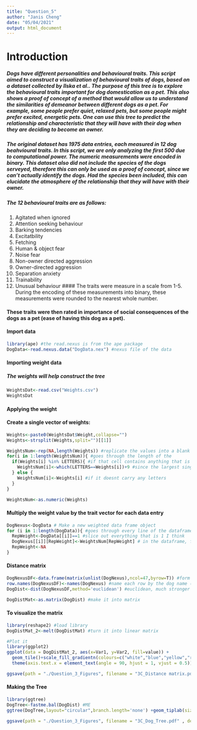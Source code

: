 ```yaml
---
title: "Question_5"
author: "Janis Cheng"
date: "05/04/2021"
output: html_document
---
```


# Introduction
##### Dogs have different personalities and behavioural traits. This script aimed to construct a visualization of behavioural traits of dogs, based on a dataset collected by Ilska et al.. The purpose of this tree is to explore the behavioural traits important for dog domestication as a pet. This also shows a proof of concept of a method that would allow us to understand the similarities of demeanor between different dogs as a pet. For example, some people prefer quiet, relaxed pets, but some people might prefer excited, energetic pets. One can use this tree to predict the relationship and characteristic that they will have with their dog when they are deciding to become an owner. 

##### The original dataset has 1975 data entries, each measured in 12 dog beahvioural traits. In this script, we are only analyzing the first 500 due to computational power. The numeric measurements were encoded in binary. This dataset also did not include the species of the dogs serveyed, therefore this can only be used as a proof of concept, since we can't actually identify the dogs. Had the species been included, this can elucidate the atmosphere of the relationship that they will have with their owner.

##### The 12 behavioural traits are as follows:
1. Agitated when ignored
2. Attention seeking behaviour
3. Barking tendencies
4. Excitatbility
5. Fetching
6. Human & object fear
7. Noise fear
8. Non-owner directed aggression
9. Owner-directed aggression
10. Separation anxiety
11. Trainability
12. Unusual behaviour
#### The traits were measure in a scale from 1-5. During the encoding of these measurements into binary, these measurements were rounded to the nearest whole number. 

#### These traits were then rated in importance of social consequences of the dogs as a pet (ease of having this dog as a pet).

#### Import data
```r
library(ape) #the read.nexus is from the ape package
DogData<-read.nexus.data("DogData.nex") #nexus file of the data
```

#### Importing weight data
##### The weights will help construct the tree
```r
WeightsDat<-read.csv("Weights.csv")
WeightsDat
```

#### Applying the weight
#### Create a single vector of weights:
```r
Weights<-paste0(WeightsDat$Weight,collapse="")
Weights<-strsplit(Weights,split="")[[1]]

WeightsNum<-rep(NA,length(Weights)) #replicate the values into a blank dataframe
for(i in 1:length(WeightsNum)){ #goes through the length of the 
  if(Weights[i] %in% LETTERS){ #if that cell contains anything that is a Letter (in the letter list/ category)
    WeightsNum[i]<-which(LETTERS==Weights[i])+9 #since the largest single digit used in the weight is 9, everything after is at least 9
  } else {
    WeightsNum[i]<-Weights[i] #if it doesnt carry any letters
  }
}

WeightsNum<-as.numeric(Weights)
```

#### Multiply the weight value by the trait vector for each data entry
```r
DogNexus<-DogData # Make a new weighted data frame object
for (i in 1:length(DogData)){ #goes through every line of the dataframe 
  RepWeight<-DogData[[i]]==1 #slice out everything that is 1 I think
  DogNexus[[i]][RepWeight]<-WeightsNum[RepWeight] # in the dataframe, for the selected 1 elements, each of them would be what the multiplied version be
  RepWeight<-NA 
}
```

#### Distance matrix
```r
DogNexusDF<-data.frame(matrix(unlist(DogNexus),ncol=47,byrow=T)) #form the dataframe
row.names(DogNexusDF)<-names(DogNexus) #name each row by the dog name (aka data entry number)
DogDist<-dist(DogNexusDF,method='euclidean') #euclidean, much stronger structure

DogDistMat<-as.matrix(DogDist) #make it into matrix
```

#### To visualize the matrix
```r
library(reshape2) #load library
DogDistMat_2<-melt(DogDistMat) #turn it into linear matrix

#Plot it
library(ggplot2)
ggplot(data = DogDistMat_2, aes(x=Var1, y=Var2, fill=value)) + 
  geom_tile()+scale_fill_gradientn(colours=c("white","blue","yellow","red")) +
  theme(axis.text.x = element_text(angle = 90, hjust = 1, vjust = 0.5))

ggsave(path = "./Question_3_Figures", filename = "3C_Distance matrix.pdf" , device = "pdf", width = 20, height = 12 , units = "in" , limitsize = FALSE)##save the plot as pdf
```

#### Making the Tree
```r
library(ggtree)
DogTree<-fastme.bal(DogDist) #ME
ggtree(DogTree,layout="circular",branch.length='none') +geom_tiplab(size=2,aes(angle=angle)) 

ggsave(path = "./Question_3_Figures", filename = "3C_Dog_Tree.pdf" , device = "pdf", width = 20, height = 12 , units = "in" , limitsize = FALSE)##save the tree as pdf
```


